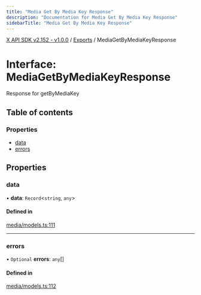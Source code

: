 ```yaml
---
title: "Media Get By Media Key Response"
description: "Documentation for Media Get By Media Key Response"
sidebarTitle: "Media Get By Media Key Response"
---
```


[X API SDK v2.152 - v1.0.0](../README.md) / [Exports](../modules.md) / MediaGetByMediaKeyResponse

# Interface: MediaGetByMediaKeyResponse

Response for getByMediaKey

## Table of contents

### Properties

- [data](MediaGetByMediaKeyResponse.md#data)
- [errors](MediaGetByMediaKeyResponse.md#errors)

## Properties

### data

• **data**: `Record`\<`string`, `any`\>

#### Defined in

[media/models.ts:111](https://github.com/xdevplatform/xdk/blob/ad4172ef5f68f089e0f077a190b271016dd35bf7/xdk/typescript/src/media/models.ts#L111)

___

### errors

• `Optional` **errors**: `any`[]

#### Defined in

[media/models.ts:112](https://github.com/xdevplatform/xdk/blob/ad4172ef5f68f089e0f077a190b271016dd35bf7/xdk/typescript/src/media/models.ts#L112)
